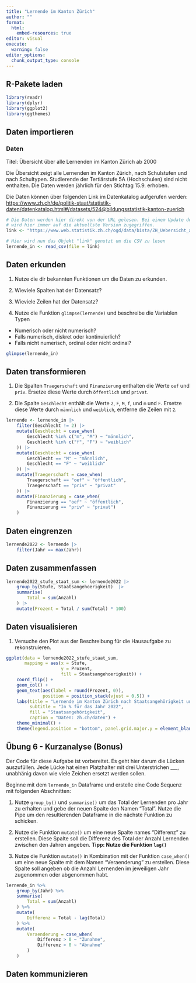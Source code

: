```yaml
---
title: "Lernende im Kanton Zürich"
author: ""
format:
  html:
    embed-resources: true
editor: visual
execute:
  warning: false
editor_options: 
  chunk_output_type: console
---
```


## R-Pakete laden

```r
library(readr)
library(dplyr)
library(ggplot2)
library(ggthemes)
```

## Daten importieren

### Daten

Titel: Übersicht über alle Lernenden im Kanton Zürich ab 2000

Die Übersicht zeigt alle Lernenden im Kanton Zürich, nach Schulstufen und nach Schultypen. Studierende der Tertiärstufe 5A (Hochschulen) sind nicht enthalten. Die Daten werden jährlich für den Stichtag 15.9. erhoben.

Die Daten können über folgenden Link im Datenkatalog aufgerufen werden: <https://www.zh.ch/de/politik-staat/statistik-daten/datenkatalog.html#/datasets/524@bildungsstatistik-kanton-zuerich>


```r
# Die Daten werden hier direkt von der URL gelesen. Bei einem Update der Daten
# wird hier immer auf die aktuellste Version zugegriffen.
link <- "https://www.web.statistik.zh.ch/ogd/data/bista/ZH_Uebersicht_alle_Lernende.csv"

# Hier wird nun das Objekt "link" genutzt um die CSV zu lesen
lernende_in <- read_csv(file = link)

```

## Daten erkunden

1. Nutze die dir bekannten Funktionen um die Daten zu erkunden.

2. Wieviele Spalten hat der Datensatz?

3. Wieviele Zeilen hat der Datensatz? 

4. Nutze die Funktion `glimpse(lernende)` und beschreibe die Variablen Typen

- Numerisch oder nicht numerisch?
- Falls numerisch, diskret oder kontinuierlich?    
- Falls nicht numerisch, ordinal oder nicht ordinal? 

```r
glimpse(lernende_in)
```

## Daten transformieren

1. Die Spalten `Traegerschaft` und `Finanzierung` enthalten die Werte `oef` und `priv`. Ersetze diese Werte durch `öffentlich` und `privat`.

2. Die Spalte `Geschlecht` enthält die Werte `2`, `F`, `M`, `f`, und `m` und `F`. Ersetze diese Werte durch `männlich` und `weiblich`, entferne die Zeilen mit `2`.

```r

lernende <- lernende_in |> 
    filter(Geschlecht != 2) |> 
    mutate(Geschlecht = case_when(
        Geschlecht %in% c("m", "M") ~ "männlich",
        Geschlecht %in% c("f", "F") ~ "weiblich"
    )) |> 
    mutate(Geschlecht = case_when(
        Geschlecht == "M" ~ "männlich",
        Geschlecht == "F" ~ "weiblich"
    )) |> 
    mutate(Traegerschaft = case_when(
        Traegerschaft == "oef" ~ "öffentlich",
        Traegerschaft == "priv" ~ "privat"
    )) |>
    mutate(Finanzierung = case_when(
        Finanzierung == "oef" ~ "öffentlich",
        Finanzierung == "priv" ~ "privat")
    ) 
```

## Daten eingrenzen

```r
lernende2022 <- lernende |> 
    filter(Jahr == max(Jahr))
```

## Daten zusammenfassen

```r
lernende2022_stufe_staat_sum <- lernende2022 |> 
    group_by(Stufe, Staatsangehoerigkeit)  |> 
    summarise(
        Total = sum(Anzahl)
    ) |> 
    mutate(Prozent = Total / sum(Total) * 100) 
```

## Daten visualisieren

1. Versuche den Plot aus der Beschreibung für die Hausaufgabe zu rekonstruieren. 

```r
ggplot(data = lernende2022_stufe_staat_sum,
       mapping = aes(x = Stufe, 
                     y = Prozent, 
                     fill = Staatsangehoerigkeit)) +
    coord_flip() +
    geom_col() +
    geom_text(aes(label = round(Prozent, 0)),  
              position = position_stack(vjust = 0.5)) +
    labs(title = "Lernende im Kanton Zürich nach Staatsangehörigkeit und Stufe",
         subtitle = "In % für das Jahr 2022",
         fill = "Staatsangehörigkeit",
         caption = "Daten: zh.ch/daten") +
    theme_minimal() +
    theme(legend.position = "bottom", panel.grid.major.y = element_blank())
```

## Übung 6 - Kurzanalyse (**Bonus**)

Der Code für diese Aufgabe ist vorbereitet. Es geht hier darum die Lücken auszufüllen. Jede Lücke hat einen Platzhalter mit drei Unterstrichen ___, unabhänig davon wie viele Zeichen ersetzt werden sollen. 

Beginne mit dem `lernende_in` Dataframe und erstelle eine Code Sequenz mit folgenden Abschnitten:

1. Nutze `group_by()` und `summarise()` um das Total der Lernenden pro Jahr zu erhalten und gebe der neuen Spalte den Namen "Total". Nutze die Pipe um den resultierenden Dataframe in die nächste Funktion zu schicken.

2. Nutze die Funktion `mutate()` um eine neue Spalte names "Differenz" zu erstellen. Diese Spalte soll die Differenz des Total der Anzahl Lernenden zwischen den Jahren angeben. **Tipp: Nutze die Funktion `lag()`**

3. Nutze die Funktion `mutate()` in Kombination mit der Funktion `case_when()` um eine neue Spalte mit dem Namen "Veraenderung" zu erstellen. Diese Spalte soll angeben ob die Anzahl Lernenden im jeweiligen Jahr zugenommen oder abgenommen habt. 

```r

lernende_in %>%   
    group_by(Jahr) %>% 
    summarise(
        Total = sum(Anzahl)
    ) %>% 
    mutate(
        Differenz = Total - lag(Total)
    ) %>% 
    mutate(
        Veraenderung = case_when(
            Differenz > 0 ~ "Zunahme",
            Differenz < 0 ~ "Abnahme"
        )
    )

```

## Daten kommunizieren